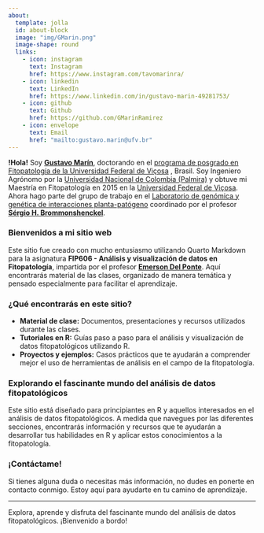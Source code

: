 ```yaml
---
about: 
  template: jolla
  id: about-block
  image: "img/GMarin.png"
  image-shape: round
  links:
    - icon: instagram
      text: Instagram
      href: https://www.instagram.com/tavomarinra/
    - icon: linkedin
      text: LinkedIn
      href: https://www.linkedin.com/in/gustavo-marin-49281753/
    - icon: github
      text: Github
      href: https://github.com/GMarinRamirez
    - icon: envelope
      text: Email
      href: "mailto:gustavo.marin@ufv.br"
---
```


::: {#about-block}
:::

**!Hola!** Soy [**Gustavo Marín**](https://www.cenicafe.org/es/index.php/quienes_somos/nuestra_gente/quienes_somos_gustavo_adolfo_marin_ramirez), doctorando en el [programa de posgrado en Fitopatología de la Universidad Federal de Viçosa](https://www.dfp.ufv.br/) , Brasil. Soy Ingeniero Agrónomo por la [Universidad Nacional de Colombia (Palmira)](https://www.palmira.unal.edu.co/) y obtuve mi Maestría en Fitopatología en 2015 en la [Universidad Federal de Viçosa](https://www.ufv.br/campus-vicosa/). Ahora hago parte del grupo de trabajo en el [Laboratorio de genómica y genética de interacciones planta-patógeno](https://bioagro.ufv.br/laboratorio-de-genomica-e-genetica-de-interacoes-planta-patogeno/) coordinado por el profesor [**Sérgio H. Brommonshenckel**](https://www.linkedin.com/in/sergio-brommonschenkel-6b908233/). 

### Bienvenidos a mi sitio web

Este sitio fue creado con mucho entusiasmo utilizando Quarto Markdown para la asignatura **FIP606 - Análisis y visualización de datos en Fitopatología**, impartida por el profesor [**Emerson Del Ponte**](https://emersondelponte.netlify.app/). Aquí encontrarás material de las clases, organizado de manera temática y pensado especialmente para facilitar el aprendizaje.

### ¿Qué encontrarás en este sitio?

-   **Material de clase:** Documentos, presentaciones y recursos utilizados durante las clases.
-   **Tutoriales en R:** Guías paso a paso para el análisis y visualización de datos fitopatológicos utilizando R.
-   **Proyectos y ejemplos:** Casos prácticos que te ayudarán a comprender mejor el uso de herramientas de análisis en el campo de la fitopatología.

### Explorando el fascinante mundo del análisis de datos fitopatológicos

Este sitio está diseñado para principiantes en R y aquellos interesados en el análisis de datos fitopatológicos. A medida que navegues por las diferentes secciones, encontrarás información y recursos que te ayudarán a desarrollar tus habilidades en R y aplicar estos conocimientos a la fitopatología.

### ¡Contáctame!

Si tienes alguna duda o necesitas más información, no dudes en ponerte en contacto conmigo. Estoy aquí para ayudarte en tu camino de aprendizaje.

------------------------------------------------------------------------

Explora, aprende y disfruta del fascinante mundo del análisis de datos fitopatológicos. ¡Bienvenido a bordo!

